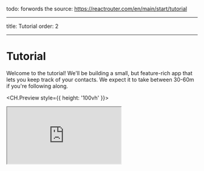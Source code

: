 todo: forwords
the source: https://reactrouter.com/en/main/start/tutorial

---

title: Tutorial
order: 2

---

# Tutorial

Welcome to the tutorial! We'll be building a small, but feature-rich app that lets you keep track of your contacts. We expect it to take between 30-60m if you're following along.

<CH.Preview style={{ height: '100vh' }}>
  <iframe src="http://localhost:5173/" />
</CH.Preview>
{/* style={{ height: '100vh', position: 'unset' }} */}

todo: put the completed application here

👉 **Every time you see this it means you need to do something in the app!**

The rest is just there for your information and deeper understanding. Let's get to it.

<CH.Scrollycoding showCopyButton={true} showExpandButton={true} lineNumbers={true}>
## Setup

<docs-info>If you're not going to follow along in your own app, you can skip this section</docs-info>

We'll be using [Vite][vite] for our bundler and dev server for this tutorial. You'll need [Node.js][node] installed for the `npm` command line tool.

👉️ **Open up your terminal and bootstrap a new React app with Vite**

```sh
npm create vite@latest name-of-your-project -- --template react
# follow prompts
cd <your new project directory>
npm install react-router-dom localforage match-sorter sort-by
npm run dev
```

---

You should be able to visit the URL printed in the terminal:

```
 VITE v3.0.7  ready in 175 ms

  ➜  Local:   http://127.0.0.1:5173/
  ➜  Network: use --host to expose
```

---

We've got some pre-written CSS for this tutorial so we can stay focused on React Router. Feel free to judge it harshly or write your own 😅 (We did things we normally wouldn't in CSS so that the markup in this tutorial could stay as minimal as possible.)

👉 **Copy/Paste the tutorial CSS into `src/index.css`**

```css src/index.css
/* // from ../src/index.css */
```

---

This tutorial will be creating, reading, searching, updating, and deleting data. A typical web app would probably be talking to an API on your web server, but we're going to use browser storage and fake some network latency to keep this focused. None of this code is relevant to React Router, so just go ahead and copy/paste it all.

👉 **Copy/Paste the tutorial data module into `src/contacts.js`**

```js src/contacts.js
// from ../src/contacts.js
```

All you need in the src folder are `contacts.js`, `main.jsx`, and `index.css`. You can delete anything else (like `App.js` and `assets`, etc.).

👉 **Delete unused files in `src/` so all you have left are these:**

```
src
├── contacts.js
├── index.css
└── main.jsx
```

If your app is running, it might blow up momentarily, just keep going 😋. And with that, we're ready to get started!

---

## Adding a Router

{/* todo: update the link */}
First thing to do is create a [Browser Router][createbrowserrouter] and configure our first route. This will enable client side routing for our web app.

The `main.jsx` file is the entry point. Open it up and we'll put React Router on the page.

👉 **Create and render a [browser router][createbrowserrouter] in `main.jsx`**

```jsx src/main.jsx focus=3:6,9:14,18
// from ../src/main.01.jsx
```

This first route is what we often call the "root route" since the rest of our routes will render inside of it. It will serve as the root layout of the UI, we'll have nested layouts as we get farther along.

---

## The Root Route

Let's add the global layout for this app.

👉 **Create `src/routes` and `src/routes/root.jsx`**

```sh
mkdir src/routes
touch src/routes/root.jsx
```

<small>
  (If you don't want to be a command line nerd, use your
  editor instead of those commands 🤓)
</small>

---

👉 **Create the root layout component**

```jsx src/routes/root.jsx
// from ../src/routes/root.01.jsx
```

Nothing React Router specific yet, so feel free to copy/paste all of that.

---

👉 **Set `<Root>` as the root route's [`element`][routeelement]**

```jsx src/main.jsx
// from ../src/main.02.jsx
```

The app should look something like this now. It sure is nice having a designer who can also write the CSS, isn't it? (Thank you [Jim][jim] 🙏).

<img
  class="tutorial"
  loading="lazy"
  src="https://reactrouter.com/_docs/tutorial/01.webp"
/>

---

## Handling Not Found Errors

It's always a good idea to know how your app responds to errors early in the project because we all write far more bugs than features when building a new app! Not only will your users get a good experience when this happens, but it helps you during development as well.

We added some links to this app, let's see what happens when we click them?

👉 **Click one of the sidebar names**

<img
  class="tutorial"
  loading="lazy"
  alt="screenshot of default React Router error element"
  src="https://reactrouter.com/_docs/tutorial/02.webp"
/>

Gross! This is the default error screen in React Router, made worse by our flex box styles on the root element in this app 😂.

---

Anytime your app throws an error while rendering, loading data, or performing data mutations, React Router will catch it and render an error screen. Let's make our own error page.

👉 **Create an error page component**

```jsx src/error-page.jsx
// from ../src/error-page.jsx
```

```sh
touch src/error-page.jsx
```

---

👉 **Set the `<ErrorPage>` as the [`errorElement`][errorelement] on the root route**

```jsx src/main.jsx
// from ../src/main.03.jsx
```

The error page should now look like this:

<img
  class="tutorial"
  loading="lazy"
  alt="new error page, but still ugly"
  src="https://reactrouter.com/_docs/tutorial/03.webp"
/>

<small>
  (Well, that's not much better. Maybe somebody forgot to
  ask the designer to make an error page. Maybe everybody
  forgets to ask the designer to make an error page and then
  blames the designer for not thinking of it 😆)
</small>

{/* todo: codehike link? */}
Note that [`useRouteError`][userouteerror] provides the error that was thrown. When the user navigates to routes that don't exist you'll get an [error response][isrouteerrorresponse] with a "Not Found" `statusText`. We'll see some other errors later in the tutorial and discuss them more.

For now, it's enough to know that pretty much all of your errors will now be handled by this page instead of infinite spinners, unresponsive pages, or blank screens 🙌

---

## The Contact Route UI

Instead of a 404 "Not Found" page, we want to actually render something at the URLs we've linked to. For that, we need to make a new route.

👉 **Create the contact route module**

```jsx src/routes/contact.jsx
// from ../src/routes/contact.01.jsx
```

```sh
touch src/routes/contact.jsx
```

👉 **Add the contact component UI**

It's just a bunch of elements, feel free to copy/paste.

---

Now that we've got a component, let's hook it up to a new route.

👉 **Import the contact component and create a new route**

```js src/main.jsx
// from ../src/main.04.jsx
```

Now if we click one of the links or visit `/contacts/1` we get our new component!

<img
  class="tutorial"
  loading="lazy"
  alt="contact route rendering without the parent layout"
  src="https://reactrouter.com/_docs/tutorial/04.webp"
/>

However, it's not inside of our root layout 😠

---

## Nested Routes

We want the contact component to render _inside_ of the `<Root>` layout like this.

<img
  class="tutorial"
  loading="lazy"
  src="https://reactrouter.com/_docs/tutorial/05.webp"
/>

We do it by making the contact route a _child_ of the root route.

👉 **Move the contacts route to be a child of the root route**

```jsx src/main.jsx
// from ../src/main.05.jsx
```

---

You'll now see the root layout again but a blank page on the right. We need to tell the root route _where_ we want it to render its child routes. We do that with [`<Outlet>`][outlet].

Find the _`<div id="detail">`_ and put an outlet inside

👉 **Render an [`<Outlet>`][outlet]**

```jsx src/routes/root.jsx
// from ../src/routes/root.02.jsx
```

---

## Client Side Routing

You may or may not have noticed, but when we click the links in the sidebar, the browser is doing a full document request for the next URL instead of using React Router.

Client side routing allows our app to update the URL without requesting another document from the server. Instead, the app can immediately render new UI. Let's make it happen with [`<Link>`][link].

👉 **Change the sidebar _`<a href>`_ to _`<Link to>`_**

```jsx src/routes/root.jsx
// from ../src/routes/root.03.jsx
```

You can open the network tab in the browser devtools to see that it's not requesting documents anymore.

---

## Loading Data

URL segments, layouts, and data are more often than not coupled (tripled?) together. We can see it in this app already:

<table>
  <thead>
    <tr>
      <th>URL Segment</th>
      <th>Component</th>
      <th>Data</th>
    </tr>
  </thead>
  <tbody>
    <tr>
      <td>/</td>
      <td>
        <code>&lt;Root&gt;</code>
      </td>
      <td>list of contacts</td>
    </tr>
    <tr>
      <td>contacts/:id</td>
      <td>
        <code>&lt;Contact&gt;</code>
      </td>
      <td>individual contact</td>
    </tr>
  </tbody>
</table>

Because of this natural coupling, React Router has data conventions to get data into your route components easily.

There are two APIs we'll be using to load data, [`loader`][loader] and [`useLoaderData`][useloaderdata]. First we'll create and export a loader function in the root module, then we'll hook it up to the route. Finally, we'll access and render the data.

👉 **Export a loader from `root.jsx`**

```jsx src/routes/root.jsx
// from ../src/routes/root.04.jsx
```

---

👉 **Configure the loader on the route**

```jsx src/main.jsx
// from ../src/main.06.jsx
```

---

👉 **Access and render the data**

```jsx src/routes/root.jsx
// from ../src/routes/root.05.jsx
```

That's it! React Router will now automatically keep that data in sync with your UI. We don't have any data yet, so you're probably getting a blank list like this:

<img
  class="tutorial"
  loading="lazy"
  src="https://reactrouter.com/_docs/tutorial/06.webp"
/>

---

## Data Writes + HTML Forms

We'll create our first contact in a second, but first let's talk about HTML.

React Router emulates HTML Form navigation as the data mutation primitive, according to web development before the JavaScript cambrian explosion. It gives you the UX capabilities of client rendered apps with the simplicity of the "old school" web model.

While unfamiliar to some web developers, HTML forms actually cause a navigation in the browser, just like clicking a link. The only difference is in the request: links can only change the URL while forms can also change the request method (GET vs POST) and the request body (POST form data).

Without client side routing, the browser will serialize the form's data automatically and send it to the server as the request body for POST, and as URLSearchParams for GET. React Router does the same thing, except instead of sending the request to the server, it uses client side routing and sends it to a route [`action`][action].

We can test this out by clicking the "New" button in our app. The app should blow up because the Vite server isn't configured to handle a POST request (it sends a 404, though it should probably be a 405 🤷).

<img
  class="tutorial"
  loading="lazy"
  src="https://reactrouter.com/_docs/tutorial/07.webp"
/>

Instead of sending that POST to the Vite server to create a new contact, let's use client side routing instead.

---

## Creating Contacts

We'll create new contacts by exporting an `action` in our root route, wiring it up to the route config, and changing our _`<form>`_ to a React Router [`<Form>`][form].

👉 **Create the action and change _`<form>`_ to _`<Form>`_**

```jsx src/routes/root.jsx
// from ../src/routes/root.06.jsx
```

---

👉 **Import and set the action on the route**

```jsx src/main.jsx
// from ../src/main.07.jsx
```

That's it! Go ahead and click the "New" button and you should see a new record pop into the list 🥳

<img
  class="tutorial"
  loading="lazy"
  src="https://reactrouter.com/_docs/tutorial/08.webp"
/>

The _`createContact`_ method just creates an empty contact with no name or data or anything. But it does still create a record, promise!

> 🧐 Wait a sec ... How did the sidebar update? Where did we call the `action`? Where's the code to refetch the data? Where are `useState`, `onSubmit` and `useEffect`?!

This is where the "old school web" programming model shows up. As we discussed earlier, [`<Form>`][form] prevents the browser from sending the request to the server and sends it to your route `action` instead. In web semantics, a POST usually means some data is changing. By convention, React Router uses this as a hint to automatically revalidate the data on the page after the action finishes. That means all of your `useLoaderData` hooks update and the UI stays in sync with your data automatically! Pretty cool.

---

## URL Params in Loaders

👉 **Click on the No Name record**

We should be seeing our old static contact page again, with one difference: the URL now has a real ID for the record.

<img
  class="tutorial"
  loading="lazy"
  src="https://reactrouter.com/_docs/tutorial/09.webp"
/>

Reviewing the route config, the route looks like this:

```jsx src/routes/contact.jsx
// from ../src/routes/contact.02.jsx
```

```jsx
;[
  {
    path: 'contacts/:contactId',
    element: <Contact />,
  },
]
```

Note the _`:contactId`_ URL segment. The colon (`:`) has special meaning, turning it into a "dynamic segment". Dynamic segments will match dynamic (changing) values in that position of the URL, like the contact ID. We call these values in the URL "URL Params", or just "params" for short.

These [`params`][params] are passed to the loader with keys that match the dynamic segment. For example, our segment is named _`:contactId`_ so the value will be passed as _`params.contactId`_.

These params are most often used to find a record by ID. Let's try it out.

👉 **Add a loader to the contact page and access data with _`useLoaderData`_**

---

👉 **Configure the loader on the route**

```jsx src/main.jsx
// from ../src/main.08.jsx
```

<img
  class="tutorial"
  loading="lazy"
  src="https://reactrouter.com/_docs/tutorial/10.webp"
/>

---

## Updating Data

Just like creating data, you update data with [`<Form>`][form]. Let's make a new route at `contacts/:contactId/edit`. Again, we'll start with the component and then wire it up to the route config.

👉 **Create the edit component**

```jsx src/routes/edit.jsx
// from ../src/routes/edit.01.jsx
```

```
touch src/routes/edit.jsx
```

👉 **Add the edit page UI**

Nothing we haven't seen before, feel free to copy/paste:

---

👉 **Add the new edit route**

```jsx src/main.jsx
// from ../src/main.09.jsx
```

We want it to be rendered in the root route's outlet, so we made it a sibling to the existing child route.

(You might note we reused the _`contactLoader`_ for this route. This is only because we're being lazy in the tutorial. There is no reason to attempt to share loaders among routes, they usually have their own.)

Alright, clicking the "Edit" button gives us this new UI:

<img
  class="tutorial"
  loading="lazy"
  src="https://reactrouter.com/_docs/tutorial/11.webp"
/>

---

## Updating Contacts with FormData

The edit route we just created already renders a form. All we need to do to update the record is wire up an action to the route. The form will post to the action and the data will be automatically revalidated.

👉 **Add an action to the edit module**

```jsx src/routes/edit.jsx
// from ../src/routes/edit.02.jsx
```

---

👉 **Wire the action up to the route**

```jsx src/main.jsx
// from ../src/main.10.jsx
```

Fill out the form, hit save, and you should see something like this! <small>(Except easier on the eyes and maybe less hairy.)</small>

<img
  class="tutorial"
  loading="lazy"
  src="https://reactrouter.com/_docs/tutorial/12.webp"
/>

## Mutation Discussion

> 😑 It worked, but I have no idea what is going on here...

Let's dig in a bit...

Open up `src/routes/edit.jsx` and look at the form elements. Notice how they each have a name:

```jsx lines=[5] filename=src/routes/edit.jsx
<input
  placeholder="First"
  aria-label="First name"
  type="text"
  name="first"
  defaultValue={contact.first}
/>
```

Without JavaScript, when a form is submitted, the browser will create [`FormData`][formdata] and set it as the body of the request when it sends it to the server. As mentioned before, React Router prevents that and sends the request to your action instead, including the [`FormData`][formdata].

Each field in the form is accessible with `formData.get(name)`. For example, given the input field from above, you could access the first and last names like this:

```jsx lines=[3,4]
export async function action({ request, params }) {
  const formData = await request.formData()
  const firstName = formData.get('first')
  const lastName = formData.get('last')
  // ...
}
```

Since we have a handful of form fields, we used [`Object.fromEntries`][fromentries] to collect them all into an object, which is exactly what our `updateContact` function wants.

```jsx lines=[2,3]
const updates = Object.fromEntries(formData)
updates.first // "Some"
updates.last // "Name"
```

Aside from `action`, none of these APIs we're discussing are provided by React Router: [`request`][request], [`request.formData`][requestformdata], [`Object.fromEntries`][fromentries] are all provided by the web platform.

After we finished the action, note the [`redirect`][redirect] at the end:

```jsx filename=src/routes/edit.jsx lines=[5]
export async function action({ request, params }) {
  const formData = await request.formData()
  const updates = Object.fromEntries(formData)
  await updateContact(params.contactId, updates)
  return redirect(`/contacts/${params.contactId}`)
}
```

Loaders and actions can both [return a `Response`][returningresponses] (makes sense, since they received a [`Request`][request]!). The [`redirect`][redirect] helper just makes it easier to return a [response][response] that tells the app to change locations.

Without client side routing, if a server redirected after a POST request, the new page would fetch the latest data and render. As we learned before, React Router emulates this model and automatically revalidates the data on the page after the action. That's why the sidebar automatically updates when we save the form. The extra revalidation code doesn't exist without client side routing, so it doesn't need to exist with client side routing either!

---

## Redirecting new records to the edit page

Now that we know how to redirect, let's update the action that creates new contacts to redirect to the edit page:

👉 **Redirect to the new record's edit page**

```jsx src/routes/root.jsx
// from ../src/routes/root.07.jsx
```

Now when we click "New", we should end up on the edit page:

<img
  class="tutorial"
  loading="lazy"
  src="https://reactrouter.com/_docs/tutorial/13.webp"
/>

👉 **Add a handful of records**

I'm going to use the stellar lineup of speakers from the first Remix Conference 😁

<img
  class="tutorial"
  loading="lazy"
  src="https://reactrouter.com/_docs/tutorial/14.webp"
/>

---

## Active Link Styling

Now that we have a bunch of records, it's not clear which one we're looking at in the sidebar. We can use [`NavLink`][navlink] to fix this.

👉 **Use a `NavLink` in the sidebar**

```jsx src/routes/root.jsx
// from ../src/routes/root.08.jsx
```

Note that we are passing a function to _`className`_. When the user is at the URL in the _`NavLink`_, then _`isActive`_ will be true. When it's _about_ to be active (the data is still loading) then _`isPending`_ will be true. This allows us to easily indicate where the user is, as well as provide immediate feedback on links that have been clicked but we're still waiting for data to load.

<img
  class="tutorial"
  loading="lazy"
  src="https://reactrouter.com/_docs/tutorial/15.webp"
/>

---

## Global Pending UI

As the user navigates the app, React Router will _leave the old page up_ as data is loading for the next page. You may have noticed the app feels a little unresponsive as you click between the list. Let's provide the user with some feedback so the app doesn't feel unresponsive.

React Router is managing all of the state behind the scenes and reveals the pieces of it you need to build dynamic web apps. In this case, we'll use the [`useNavigation`][usenavigation] hook.

👉 **`useNavigation` to add global pending UI**

```jsx src/routes/root.jsx
// from ../src/routes/root.09.jsx
```

[`useNavigation`][usenavigation] returns the current navigation state: it can be one of _`"idle" | "submitting" | "loading"`_.

In our case, we add a _`"loading"`_ class to the main part of the app if we're not idle. The CSS then adds a nice fade after a short delay (to avoid flickering the UI for fast loads). You could do anything you want though, like show a spinner or loading bar across the top.

<img
  class="tutorial"
  loading="lazy"
  src="https://reactrouter.com/_docs/tutorial/16.webp"
/>

Note that our data model (`src/contacts.js`) has a clientside cache, so navigating to the same contact is fast the second time. This behavior is _not_ React Router, it will re-load data for changing routes no matter if you've been there before or not. It does, however, avoid calling the loaders for _unchanging_ routes (like the list) during a navigation.

---

## Deleting Records

If we review code in the contact route, we can find the delete button looks like [this](focus://src/routes/contact.jsx#50:64)

Note the _`action`_ points to _`"destroy"`_. Like _`<Link to>`_, _`<Form action>`_ can take a _relative_ value. Since the form is rendered in _`contact/:contactId`_, then a relative action with _`destroy`_ will submit the form to _`contact/:contactId/destroy`_ when clicked.

At this point you should know everything you need to know to make the delete button work. Maybe give it a shot before moving on? You'll need:

1. A new route
2. An _`action`_ at that route
3. _`deleteContact`_ from _`src/contacts.js`_

---

```jsx src/routes/destroy.jsx
// from ../src/routes/destroy.jsx
```

👉 **Create the "destroy" route module**

```
touch src/routes/destroy.jsx
```

👉 **Add the destroy action**

---

👉 **Add the destroy route to the route config**

```jsx src/main.jsx
// from ../src/main.11.jsx
```

Alright, navigate to a record and click the "Delete" button. It works!

> 😅 I'm still confused why this all works

When the user clicks the submit button:

1. _`<Form>`_ prevents the default browser behavior of sending a new POST request to the server, but instead emulates the browser by creating a POST request with client side routing
2. The _`<Form action="destroy">`_ matches the new route at _`"contacts/:contactId/destroy"`_ and sends it the request
3. After the action redirects, React Router calls all of the loaders for the data on the page to get the latest values (this is "revalidation"). _`useLoaderData`_ returns new values and causes the components to update!

Add a form, add an action, React Router does the rest.

---

## Contextual Errors

Just for kicks, throw an error in the destroy action:

```jsx filename=src/routes/destroy.jsx lines=[2]
export async function action({ params }) {
  throw new Error('oh dang!')
  await deleteContact(params.contactId)
  return redirect('/')
}
```

<img
  class="tutorial"
  loading="lazy"
  src="https://reactrouter.com/_docs/tutorial/17.webp"
/>

Recognize that screen? It's our [`errorElement`][errorelement] from before. The user, however, can't really do anything to recover from this screen except to hit refresh.

Let's create a contextual error message for the destroy route:

```jsx filename=src/main.jsx lines=[6]
;[
  /* other routes */
  {
    path: 'contacts/:contactId/destroy',
    action: destroyAction,
    errorElement: <div>Oops! There was an error.</div>,
  },
]
```

Now try it again:

<img
  class="tutorial"
  loading="lazy"
  src="https://reactrouter.com/_docs/tutorial/18.webp"
/>

Our user now has more options than slamming refresh, they can continue to interact with the parts of the page that aren't having trouble 🙌

Because the destroy route has its own `errorElement` and is a child of the root route, the error will render there instead of the root. As you probably noticed, these errors bubble up to the nearest `errorElement`. Add as many or as few as you like, as long as you've got one at the root.

## Index Routes

When we load up the app, you'll notice a big blank page on the right side of our list.

<img
  class="tutorial"
  loading="lazy"
  src="https://reactrouter.com/_docs/tutorial/19.webp"
/>

When a route has children, and you're at the parent route's path, the `<Outlet>` has nothing to render because no children match. You can think of index routes as the default child route to fill in that space.

👉 **Create the index route module**

```
touch src/routes/index.jsx
```

👉 **Fill in the index component's elements**

Feel free to copy paste, nothing special here.

```jsx filename=src/routes/index.jsx
export default function Index() {
  return (
    <p id="zero-state">
      This is a demo for React Router.
      <br />
      Check out{' '}
      <a href="https://reactrouter.com">
        the docs at reactrouter.com
      </a>
      .
    </p>
  )
}
```

👉 **Configure the index route**

```jsx filename=src/main.jsx lines=[2,12]
// existing code
import Index from './routes/index'

const router = createBrowserRouter([
  {
    path: '/',
    element: <Root />,
    errorElement: <ErrorPage />,
    loader: rootLoader,
    action: rootAction,
    children: [
      { index: true, element: <Index /> },
      /* existing routes */
    ],
  },
])
```

Note the [`{ index:true }`][index] instead of [`{ path: "" }`][path]. That tells the router to match and render this route when the user is at the parent route's exact path, so there are no other child routes to render in the `<Outlet>`.

<img
  class="tutorial"
  loading="lazy"
  src="https://reactrouter.com/_docs/tutorial/20.webp"
/>

Voila! No more blank space. It's common to put dashboards, stats, feeds, etc. at index routes. They can participate in data loading as well.

## Cancel Button

On the edit page we've got a cancel button that doesn't do anything yet. We'd like it to do the same thing as the browser's back button.

We'll need a click handler on the button as well as [`useNavigate`][usenavigate] from React Router.

👉 **Add the cancel button click handler with `useNavigate`**

```jsx filename=src/routes/edit.jsx lines=[5,10,20-22]
import {
  Form,
  useLoaderData,
  redirect,
  useNavigate,
} from 'react-router-dom'

export default function EditContact() {
  const { contact } = useLoaderData()
  const navigate = useNavigate()

  return (
    <Form method="post" id="contact-form">
      {/* existing code */}

      <p>
        <button type="submit">Save</button>
        <button
          type="button"
          onClick={() => {
            navigate(-1)
          }}
        >
          Cancel
        </button>
      </p>
    </Form>
  )
}
```

Now when the user clicks "Cancel", they'll be sent back one entry in the browser's history.

> 🧐 Why is there no `event.preventDefault` on the button?

A `<button type="button">`, while seemingly redundant, is the HTML way of preventing a button from submitting its form.

Two more features to go. We're on the home stretch!

## URL Search Params and GET Submissions

All of our interactive UI so far have been either links that change the URL or forms that post data to actions. The search field is interesting because it's a mix of both: it's a form but it only changes the URL, it doesn't change data.

Right now it's just a normal HTML `<form>`, not a React Router `<Form>`. Let's see what the browser does with it by default:

👉 **Type a name into the search field and hit the enter key**

Note the browser's URL now contains your query in the URL as [URLSearchParams][urlsearchparams]:

```
http://127.0.0.1:5173/?q=ryan
```

If we review the search form, it looks like this:

```jsx filename=src/routes/root.jsx lines=[1,7]
<form id="search-form" role="search">
  <input
    id="q"
    aria-label="Search contacts"
    placeholder="Search"
    type="search"
    name="q"
  />
  <div id="search-spinner" aria-hidden hidden={true} />
  <div className="sr-only" aria-live="polite"></div>
</form>
```

As we've seen before, browsers can serialize forms by the `name` attribute of it's input elements. The name of this input is `q`, that's why the URL has `?q=`. If we named it `search` the URL would be `?search=`.

Note that this form is different from the others we've used, it does not have `<form method="post">`. The default `method` is `"get"`. That means when the browser creates the request for the next document, it doesn't put the form data into the request POST body, but into the [`URLSearchParams`][urlsearchparams] of a GET request.

## GET Submissions with Client Side Routing

Let's use client side routing to submit this form and filter the list in our existing loader.

👉 **Change `<form>` to `<Form>`**

```jsx filename=src/routes/root.jsx lines=[1,11]
<Form id="search-form" role="search">
  <input
    id="q"
    aria-label="Search contacts"
    placeholder="Search"
    type="search"
    name="q"
  />
  <div id="search-spinner" aria-hidden hidden={true} />
  <div className="sr-only" aria-live="polite"></div>
</Form>
```

👉 **Filter the list if there are URLSearchParams**

```jsx filename=src/routes/root.jsx lines=[1,2-4]
export async function loader({ request }) {
  const url = new URL(request.url)
  const q = url.searchParams.get('q')
  const contacts = await getContacts(q)
  return { contacts }
}
```

<img
  class="tutorial"
  loading="lazy"
  src="https://reactrouter.com/_docs/tutorial/21.webp"
/>

Because this is a GET, not a POST, React Router _does not_ call the `action`. Submitting a GET form is the same as clicking a link: only the URL changes. That's why the code we added for filtering is in the `loader`, not the `action` of this route.

This also means it's a normal page navigation. You can click the back button to get back to where you were.

## Synchronizing URLs to Form State

There are a couple of UX issues here that we can take care of quickly.

1. If you click back after a search, the form field still has the value you entered even though the list is no longer filtered.
2. If you refresh the page after searching, the form field no longer has the value in it, even though the list is filtered

In other words, the URL and our form state are out of sync.

👉 **Return `q` from your loader and set it as the search field default value**

```jsx filename=src/routes/root.jsx lines=[7,11,26]
// existing code

export async function loader({ request }) {
  const url = new URL(request.url)
  const q = url.searchParams.get('q')
  const contacts = await getContacts(q)
  return { contacts, q }
}

export default function Root() {
  const { contacts, q } = useLoaderData()
  const navigation = useNavigation()

  return (
    <>
      <div id="sidebar">
        <h1>React Router Contacts</h1>
        <div>
          <Form id="search-form" role="search">
            <input
              id="q"
              aria-label="Search contacts"
              placeholder="Search"
              type="search"
              name="q"
              defaultValue={q}
            />
            {/* existing code */}
          </Form>
          {/* existing code */}
        </div>
        {/* existing code */}
      </div>
      {/* existing code */}
    </>
  )
}
```

That solves problem (2). If you refresh the page now, the input field will show the query.

<img
  class="tutorial"
  loading="lazy"
  src="https://reactrouter.com/_docs/tutorial/21.webp"
/>

Now for problem (1), clicking the back button and updating the input. We can bring in `useEffect` from React to manipulate the form's state in the DOM directly.

👉 **Synchronize input value with the URL Search Params**

```jsx filename=src/routes/root.jsx lines=[1,9-11]
import { useEffect } from 'react'

// existing code

export default function Root() {
  const { contacts, q } = useLoaderData()
  const navigation = useNavigation()

  useEffect(() => {
    document.getElementById('q').value = q
  }, [q])

  // existing code
}
```

> 🤔 Shouldn't you use a controlled component and React State for this?

You could certainly do this as a controlled component, but you'll end up with more complexity for the same behavior. You don't control the URL, the user does with the back/forward buttons. There would be more synchronization points with a controlled component.

<details>
<summary>If you're still concerned, expand this to see what it would look like</summary>

Notice how controlling the input requires three points of synchronization now instead of just one. The behavior is identical but the code is more complex.

```jsx filename=src/routes/root.jsx lines=[1,6,15,18-20,34-37]
import { useEffect, useState } from 'react'
// existing code

export async function loader({ request }) {
  const url = new URL(request.url)
  const q = url.searchParams.get('q') || ''
  const contacts = await getContacts(q)
  return { contacts, q }
}

// existing code

export default function Root() {
  const { contacts, q } = useLoaderData()
  const [query, setQuery] = useState(q)
  const navigation = useNavigation()

  useEffect(() => {
    setQuery(q)
  }, [q])

  return (
    <>
      <div id="sidebar">
        <h1>React Router Contacts</h1>
        <div>
          <Form id="search-form" role="search">
            <input
              id="q"
              aria-label="Search contacts"
              placeholder="Search"
              type="search"
              name="q"
              value={query}
              onChange={(e) => {
                setQuery(e.target.value)
              }}
            />
            {/* existing code */}
          </Form>
          {/* existing code */}
        </div>
        {/* existing code */}
      </div>
    </>
  )
}
```

</details>

## Submitting Forms `onChange`

We've got a product decision to make here. For this UI, we'd probably rather have the filtering happen on every key stroke instead of when the form is explicitly submitted.

We've seen `useNavigate` already, we'll use its cousin, [`useSubmit`][usesubmit], for this.

```jsx filename=src/routes/root.jsx lines=[4,10,25-27]
// existing code
import {
  // existing code
  useSubmit,
} from 'react-router-dom'

export default function Root() {
  const { contacts, q } = useLoaderData()
  const navigation = useNavigation()
  const submit = useSubmit()

  return (
    <>
      <div id="sidebar">
        <h1>React Router Contacts</h1>
        <div>
          <Form id="search-form" role="search">
            <input
              id="q"
              aria-label="Search contacts"
              placeholder="Search"
              type="search"
              name="q"
              defaultValue={q}
              onChange={(event) => {
                submit(event.currentTarget.form)
              }}
            />
            {/* existing code */}
          </Form>
          {/* existing code */}
        </div>
        {/* existing code */}
      </div>
      {/* existing code */}
    </>
  )
}
```

Now as you type, the form is submitted automatically!

Note the argument to [`submit`][usesubmit]. We're passing in `event.currentTarget.form`. The `currentTarget` is the DOM node the event is attached to, and the `currentTarget.form` is the input's parent form node. The `submit` function will serialize and submit any form you pass to it.

## Adding Search Spinner

In a production app, it's likely this search will be looking for records in a database that is too large to send all at once and filter client side. That's why this demo has some faked network latency.

Without any loading indicator, the search feels kinda sluggish. Even if we could make our database faster, we'll always have the user's network latency in the way and out of our control. For a better UX, let's add some immediate UI feedback for the search. For this we'll use [`useNavigation`][usenavigation] again.

👉 **Add the search spinner**

```jsx filename=src/routes/root.jsx lines=[8-12,26,32]
// existing code

export default function Root() {
  const { contacts, q } = useLoaderData()
  const navigation = useNavigation()
  const submit = useSubmit()

  const searching =
    navigation.location &&
    new URLSearchParams(navigation.location.search).has('q')

  useEffect(() => {
    document.getElementById('q').value = q
  }, [q])

  return (
    <>
      <div id="sidebar">
        <h1>React Router Contacts</h1>
        <div>
          <Form id="search-form" role="search">
            <input
              id="q"
              className={searching ? 'loading' : ''}
              // existing code
            />
            <div
              id="search-spinner"
              aria-hidden
              hidden={!searching}
            />
            {/* existing code */}
          </Form>
          {/* existing code */}
        </div>
        {/* existing code */}
      </div>
      {/* existing code */}
    </>
  )
}
```

<img
  class="tutorial"
  loading="lazy"
  src="https://reactrouter.com/_docs/tutorial/22.webp"
/>

The `navigation.location` will show up when the app is navigating to a new URL and loading the data for it. It then goes away when there is no pending navigation anymore.

## Managing the History Stack

Now that the form is submitted for every key stroke, if we type the characters "seba" and then delete them with backspace, we end up with 7 new entries in the stack 😂. We definitely don't want this

<img
  class="tutorial"
  loading="lazy"
  src="https://reactrouter.com/_docs/tutorial/23.webp"
/>

We can avoid this by _replacing_ the current entry in the history stack with the next page, instead of pushing into it.

👉 **Use `replace` in `submit`**

```jsx filename=src/routes/root.jsx lines=[16-19]
// existing code

export default function Root() {
  // existing code

  return (
    <>
      <div id="sidebar">
        <h1>React Router Contacts</h1>
        <div>
          <Form id="search-form" role="search">
            <input
              id="q"
              // existing code
              onChange={(event) => {
                const isFirstSearch = q == null
                submit(event.currentTarget.form, {
                  replace: !isFirstSearch,
                })
              }}
            />
            {/* existing code */}
          </Form>
          {/* existing code */}
        </div>
        {/* existing code */}
      </div>
      {/* existing code */}
    </>
  )
}
```

We only want to replace search results, not the page before we started searching, so we do a quick check if this is the first search or not and then decide to replace.

Each key stroke no longer creates new entries, so the user can click back out of the search results without having to click it 7 times 😅.

## Mutations Without Navigation

So far all of our mutations (the times we change data) have used forms that navigate, creating new entries in the history stack. While these user flows are common, it's equally as common to want to change data _without_ causing a navigation.

For these cases, we have the [`useFetcher`][usefetcher] hook. It allows us to communicate with loaders and actions without causing a navigation.

The ★ button on the contact page makes sense for this. We aren't creating or deleting a new record, we don't want to change pages, we simply want to change the data on the page we're looking at.

👉 **Change the `<Favorite>` form to a fetcher form**

```jsx filename=src/routes/contact.jsx lines=[4,10,14,26]
import {
  useLoaderData,
  Form,
  useFetcher,
} from 'react-router-dom'

// existing code

function Favorite({ contact }) {
  const fetcher = useFetcher()
  let favorite = contact.favorite

  return (
    <fetcher.Form method="post">
      <button
        name="favorite"
        value={favorite ? 'false' : 'true'}
        aria-label={
          favorite
            ? 'Remove from favorites'
            : 'Add to favorites'
        }
      >
        {favorite ? '★' : '☆'}
      </button>
    </fetcher.Form>
  )
}
```

Might want to take a look at that form while we're here. As always, our form has fields with a `name` prop. This form will send [`formData`][formdata] with a `favorite` key that's either `"true" | "false"`. Since it's got `method="post"` it will call the action. Since there is no `<fetcher.Form action="...">` prop, it will post to the route where the form is rendered.

👉 **Create the action**

```jsx filename=src/routes/contact.jsx lines=[2,4-9]
// existing code
import { getContact, updateContact } from '../contacts'

export async function action({ request, params }) {
  let formData = await request.formData()
  return updateContact(params.contactId, {
    favorite: formData.get('favorite') === 'true',
  })
}

export default function Contact() {
  // existing code
}
```

Pretty simple. Pull the form data off the request and send it to the data model.

👉 **Configure the route's new action**

```jsx filename=src/main.jsx lines=[4,20]
// existing code
import Contact, {
  loader as contactLoader,
  action as contactAction,
} from './routes/contact'

const router = createBrowserRouter([
  {
    path: '/',
    element: <Root />,
    errorElement: <ErrorPage />,
    loader: rootLoader,
    action: rootAction,
    children: [
      { index: true, element: <Index /> },
      {
        path: 'contacts/:contactId',
        element: <Contact />,
        loader: contactLoader,
        action: contactAction,
      },
      /* existing code */
    ],
  },
])
```

Alright, we're ready to click the star next to the user's name!

<img
  class="tutorial"
  loading="lazy"
  src="https://reactrouter.com/_docs/tutorial/24.webp"
/>

Check that out, both stars automatically update. Our new `<fetcher.Form method="post">` works almost exactly like the `<Form>` we've been using: it calls the action and then all data is revalidated automatically--even your errors will be caught the same way.

There is one key difference though, it's not a navigation--the URL doesn't change, the history stack is unaffected.

## Optimistic UI

You probably noticed the app felt kind of unresponsive when we clicked the favorite button from the last section. Once again, we added some network latency because you're going to have it in the real world!

To give the user some feedback, we could put the star into a loading state with [`fetcher.state`][fetcherstate] (a lot like `navigation.state` from before), but we can do something even better this time. We can use a strategy called "optimistic UI"

The fetcher knows the form data being submitted to the action, so it's available to you on `fetcher.formData`. We'll use that to immediately update the star's state, even though the network hasn't finished. If the update eventually fails, the UI will revert to the real data.

👉 **Read the optimistic value from `fetcher.formData`**

```jsx filename=src/routes/contact.jsx lines=[7-9]
// existing code

function Favorite({ contact }) {
  const fetcher = useFetcher()

  let favorite = contact.favorite
  if (fetcher.formData) {
    favorite = fetcher.formData.get('favorite') === 'true'
  }

  return (
    <fetcher.Form method="post">
      <button
        name="favorite"
        value={favorite ? 'false' : 'true'}
        aria-label={
          favorite
            ? 'Remove from favorites'
            : 'Add to favorites'
        }
      >
        {favorite ? '★' : '☆'}
      </button>
    </fetcher.Form>
  )
}
```

If you click the button now you should see the star _immediately_ change to the new state. Instead of always rendering the actual data, we check if the fetcher has any `formData` being submitted, if so, we'll use that instead. When the action is done, the `fetcher.formData` will no longer exist and we're back to using the actual data. So even if you write bugs in your optimistic UI code, it'll eventually go back to the correct state 🥹

## Not Found Data

What happens if the contact we're trying to load doesn't exist?

<img
  loading="lazy"
  class="tutorial"
  src="https://reactrouter.com/_docs/tutorial/25.webp"
/>

Our root [`errorElement`][errorelement] is catching this unexpected error as we try to render a `null` contact. Nice the error was properly handled, but we can do better!

Whenever you have an expected error case in a loader or action–like the data not existing–you can `throw`. The call stack will break, React Router will catch it, and the error path is rendered instead. We won't even try to render a `null` contact.

👉 **Throw a 404 response in the loader**

```jsx filename=src/routes/contact.jsx lines=[2-9]
export async function loader({ params }) {
  const contact = await getContact(params.contactId)
  if (!contact) {
    throw new Response('', {
      status: 404,
      statusText: 'Not Found',
    })
  }
  return { contact }
}
```

<img
  loading="lazy"
  class="tutorial"
  src="https://reactrouter.com/_docs/tutorial/27.webp"
/>

Instead of hitting a render error with `Cannot read properties of null`, we avoid the component completely and render the error path instead, telling the user something more specific.

This keeps your happy paths, happy. Your route elements don't need to concern themselves with error and loading states.

## Pathless Routes

One last thing. The last error page we saw would be better if it rendered inside the root outlet, instead of the whole page. In fact, every error in all of our child routes would be better in the outlet, then the user has more options than hitting refresh.

We'd like it to look like this:

<img
  loading="lazy"
  class="tutorial"
  src="https://reactrouter.com/_docs/tutorial/26.webp"
/>

We could add the error element to every one of the child routes but, since it's all the same error page, this isn't recommended.

There's a cleaner way. Routes can be used _without_ a path, which lets them participate in the UI layout without requiring new path segments in the URL. Check it out:

👉 **Wrap the child routes in a pathless route**

```jsx filename=src/main.jsx lines=[9-21]
createBrowserRouter([
  {
    path: '/',
    element: <Root />,
    loader: rootLoader,
    action: rootAction,
    errorElement: <ErrorPage />,
    children: [
      {
        errorElement: <ErrorPage />,
        children: [
          { index: true, element: <Index /> },
          {
            path: 'contacts/:contactId',
            element: <Contact />,
            loader: contactLoader,
            action: contactAction,
          },
          /* the rest of the routes */
        ],
      },
    ],
  },
])
```

When any errors are thrown in the child routes, our new pathless route will catch it and render, preserving the root route's UI!

## JSX Routes

And for our final trick, many folks prefer to configure their routes with JSX. You can do that with `createRoutesFromElements`. There is no functional difference between JSX or objects when configuring your routes, it's simply a stylistic preference.

```jsx
import {
  createRoutesFromElements,
  createBrowserRouter,
  Route,
} from 'react-router-dom'

const router = createBrowserRouter(
  createRoutesFromElements(
    <Route
      path="/"
      element={<Root />}
      loader={rootLoader}
      action={rootAction}
      errorElement={<ErrorPage />}
    >
      <Route errorElement={<ErrorPage />}>
        <Route index element={<Index />} />
        <Route
          path="contacts/:contactId"
          element={<Contact />}
          loader={contactLoader}
          action={contactAction}
        />
        <Route
          path="contacts/:contactId/edit"
          element={<EditContact />}
          loader={contactLoader}
          action={editAction}
        />
        <Route
          path="contacts/:contactId/destroy"
          action={destroyAction}
        />
      </Route>
    </Route>
  )
)
```

---

That's it! Thanks for giving React Router a shot. We hope this tutorial gives you a solid start to build great user experiences. There's a lot more you can do with React Router, so make sure to check out all the APIs 😀

[vite]: https://vitejs.dev/guide/
[node]: https://nodejs.org
[createbrowserrouter]: ../routers/create-browser-router
[route]: ../route/route
[tutorial-css]: https://gist.githubusercontent.com/ryanflorence/ba20d473ef59e1965543fa013ae4163f/raw/499707f25a5690d490c7b3d54c65c65eb895930c/react-router-6.4-tutorial-css.css
[tutorial-data]: https://gist.githubusercontent.com/ryanflorence/1e7f5d3344c0db4a8394292c157cd305/raw/f7ff21e9ae7ffd55bfaaaf320e09c6a08a8a6611/contacts.js
[routeelement]: ../route/route#element
[jim]: https://blog.jim-nielsen.com/
[errorelement]: ../route/error-element
[userouteerror]: ../hooks/use-route-error
[isrouteerrorresponse]: ../utils/is-route-error-response
[outlet]: ../components/outlet
[link]: ../components/link
[setup]: #setup
[loader]: ../route/loader
[useloaderdata]: ../hooks/use-loader-data
[action]: ../route/action
[params]: ../route/loader#params
[form]: ../components/form
[request]: https://developer.mozilla.org/en-US/docs/Web/API/Request
[formdata]: https://developer.mozilla.org/en-US/docs/Web/API/FormData
[fromentries]: https://developer.mozilla.org/en-US/docs/Web/JavaScript/Reference/Global_Objects/Object/fromEntries
[requestformdata]: https://developer.mozilla.org/en-US/docs/Web/API/Request/formData
[response]: https://developer.mozilla.org/en-US/docs/Web/API/Response
[redirect]: ../fetch/redirect
[returningresponses]: ../route/loader#returning-responses
[usenavigation]: ../hooks/use-navigation
[index]: ../route/route#index
[path]: ../route/route#path
[usenavigate]: ../hooks/use-navigate
[uselocation]: ../hooks/use-location
[urlsearchparams]: https://developer.mozilla.org/en-US/docs/Web/API/URLSearchParams
[usesubmit]: ../hooks/use-submit
[navlink]: ../components/nav-link
[usefetcher]: ../hooks/use-fetcher
[fetcherstate]: ../hooks/use-fetcher#fetcherstate

</CH.Scrollycoding>

